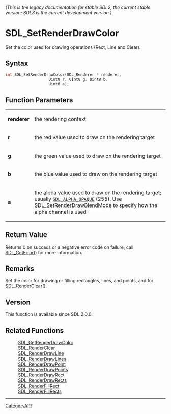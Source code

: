 ====== (This is the legacy documentation for stable SDL2, the current stable version; SDL3 is the current development version.) ======
= SDL_SetRenderDrawColor =

Set the color used for drawing operations (Rect, Line and Clear).

== Syntax ==

<syntaxhighlight lang='c'>
int SDL_SetRenderDrawColor(SDL_Renderer * renderer,
                   Uint8 r, Uint8 g, Uint8 b,
                   Uint8 a);
</syntaxhighlight>

== Function Parameters ==

{|
|'''renderer'''
|the rendering context
|-
|'''r'''
|the red value used to draw on the rendering target
|-
|'''g'''
|the green value used to draw on the rendering target
|-
|'''b'''
|the blue value used to draw on the rendering target
|-
|'''a'''
|the alpha value used to draw on the rendering target; usually <code>[[SDL_ALPHA_OPAQUE]]</code> (255). Use [[SDL_SetRenderDrawBlendMode]] to specify how the alpha channel is used
|}

== Return Value ==

Returns 0 on success or a negative error code on failure; call
[[SDL_GetError]]() for more information.

== Remarks ==

Set the color for drawing or filling rectangles, lines, and points, and for
[[SDL_RenderClear]]().

== Version ==

This function is available since SDL 2.0.0.

== Related Functions ==

:[[SDL_GetRenderDrawColor]]
:[[SDL_RenderClear]]
:[[SDL_RenderDrawLine]]
:[[SDL_RenderDrawLines]]
:[[SDL_RenderDrawPoint]]
:[[SDL_RenderDrawPoints]]
:[[SDL_RenderDrawRect]]
:[[SDL_RenderDrawRects]]
:[[SDL_RenderFillRect]]
:[[SDL_RenderFillRects]]

----
[[CategoryAPI]]


